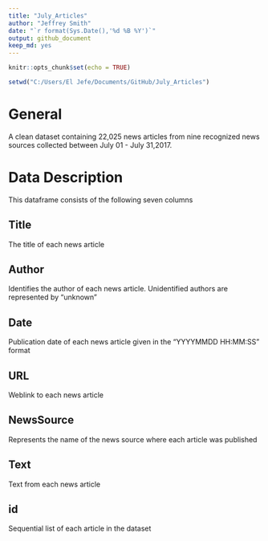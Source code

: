```yaml
---
title: "July_Articles"
author: "Jeffrey Smith"
date: "`r format(Sys.Date(),'%d %B %Y')`"
output: github_document
keep_md: yes
---
```

<!--don't edit README.md go to README.Rmd instead-->
```r
knitr::opts_chunk$set(echo = TRUE)
```


```r
setwd("C:/Users/El Jefe/Documents/GitHub/July_Articles")
```
 
# General 
A clean dataset containing 22,025 news articles from nine recognized news
sources collected between July 01 - July 31,2017.
 
# Data Description 
This dataframe consists of the following seven columns

## Title
The title of each news article 

## Author
Identifies the author of each news article. Unidentified authors are represented by "unknown"

## Date
Publication date of each news article given in the "YYYYMMDD HH:MM:SS" format 

## URL
Weblink to each news article

## NewsSource 
Represents the name of the news source where each article was published

## Text 
Text from each news article

## id 
Sequential list of each article in the dataset